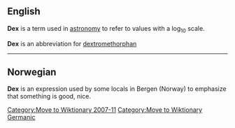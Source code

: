 {{merge|dex}}
[[Category:Move to Wiktionary 2007-11]]
[[Category:Move to Wiktionary Germanic]]
{{User:Dmcdevit/TWNorwegian}}

==English==
'''Dex''' is a term used in [[astronomy]] to refer to values with a log<sub>10</sub> scale.

'''Dex''' is an abbreviation for [[dextromethorphan]]

----
==Norwegian==
'''Dex''' is an expression used by some locals in Bergen (Norway) to emphasize that something is good, nice.